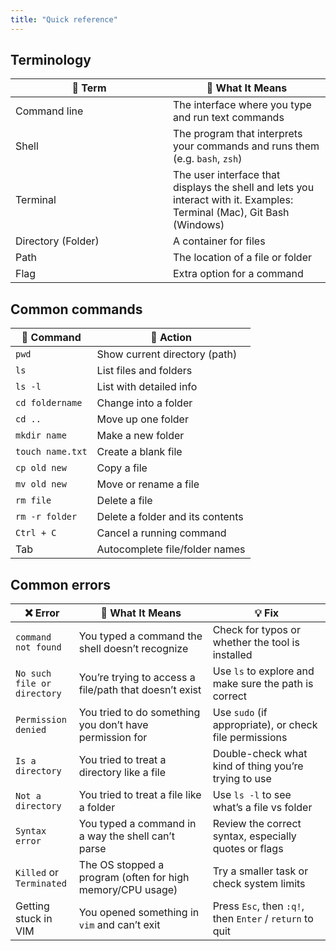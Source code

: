```yaml
---
title: "Quick reference"
---
```


## Terminology

|📓 Term|📖 What It Means|
|---|---|
|Command line|The interface where you type and run text commands|
|Shell|The program that interprets your commands and runs them (e.g. `bash`, `zsh`) |
|Terminal|The user interface that displays the shell and lets you interact with it. Examples: Terminal (Mac), Git Bash (Windows)|
|Directory (Folder)|A container for files|
|Path|The location of a file or folder|
|Flag|Extra option for a command|

## Common commands

|📝 Command| ️💬 Action|
|---|---|
|`pwd`|Show current directory (path)|
|`ls`|List files and folders|
|`ls -l`|List with detailed info|
|`cd foldername`|Change into a folder|
|`cd ..`|Move up one folder|
|`mkdir name`|Make a new folder|
|`touch name.txt`|Create a blank file|
|`cp old new`|Copy a file|
|`mv old new`|Move or rename a file|
|`rm file`|Delete a file|
|`rm -r folder`|Delete a folder and its contents|
|`Ctrl + C`|Cancel a running command|
|Tab|Autocomplete file/folder names|


## Common errors
    
| ❌ Error                        | 📖 What It Means                                                 | 💡 Fix                                                   |
|--------------------------------|------------------------------------------------------------------|-----------------------------------------------------------|
| `command not found`            | You typed a command the shell doesn't recognize                 | Check for typos or whether the tool is installed          |
| `No such file or directory`    | You're trying to access a file/path that doesn't exist          | Use `ls` to explore and make sure the path is correct     |
| `Permission denied`            | You tried to do something you don’t have permission for         | Use `sudo` (if appropriate), or check file permissions    |
| `Is a directory`               | You tried to treat a directory like a file                      | Double-check what kind of thing you're trying to use      |
| `Not a directory`             | You tried to treat a file like a folder                         | Use `ls -l` to see what's a file vs folder                |
| `Syntax error`                 | You typed a command in a way the shell can't parse              | Review the correct syntax, especially quotes or flags     |
| `Killed` or `Terminated`       | The OS stopped a program (often for high memory/CPU usage)      | Try a smaller task or check system limits                 |
| Getting stuck in VIM           | You opened something in `vim` and can't exit                    | Press `Esc`, then `:q!`, then `Enter` / `return` to quit             |
